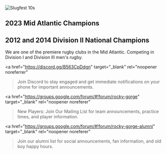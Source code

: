 
<Link href="/slugfest">
  <Image style={{maxWidth: '400px', height: 'auto'}} src={SlugfestBanner} alt="Slugfest 10s"/>
</Link>

## 2023 Mid Atlantic Champions
## 2012 and 2014 Division II National Champions

We are one of the premiere rugby clubs in the Mid Atlantic. Competing in Division I and Division III men's rugby.

<a
  href="https://discord.gg/B563CpDdgn"
  target="_blank"
  rel="noopener noreferrer"
>Join Discord</a> to stay engaged and get immediate notifications on your phone for important announcements.

<a 
  href="https://groups.google.com/forum/#!forum/rocky-gorge"
  target="_blank"
  rel="noopener noreferer"
>New Players: Join Our Mailing List</a> for team announcements, 
practice times, and player information.

<a 
  href="https://groups.google.com/forum/#!forum/rocky-gorge-alumni" 
  target="_blank"
  rel="noopener noreferer"
>Join our alumni list</a> for social announcements, fan 
information, and old boy happy hours.

